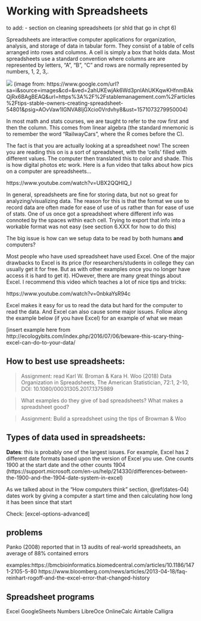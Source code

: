 # Working with Spreadsheets

to add: 
- section on cleaning spreadsheets (or shld that go in chpt 6)


Spreadsheets are interactive computer applications for organization, analysis, and storage of data in tabular form. They consist of a table of cells arranged into rows and columns. A cell is simply a  box that holds data. Most spreadsheets use a standard convention where columns are are represented by letters, "A", "B", "C" and rows are normally represented by numbers, 1, 2, 3,.

![](images/spreadsheet1.jpg)
(image from: https://www.google.com/url?sa=i&source=images&cd=&ved=2ahUKEwjAk6Wd3pnlAhUKKqwKHfnmBAkQjRx6BAgBEAQ&url=https%3A%2F%2Fstablemanagement.com%2Farticles%2Ftips-stable-owners-creating-spreadsheet-54801&psig=AOvVaw1IGNVA8ljGXcio0Vrdvhy8&ust=1571073279950004)


In most math and stats courses, we are taught to refer to the row first and then the column. This comes from linear algebra (the standard mnemonic is to remember the word “RailwayCars”, where the R comes before the C).

The fact is that you are actually looking at a spreadsheet now! The screen you are reading this on is a sort of spreadsheet, with the ‘cells’ filled with different values. The computer then translated this to color and shade. This is how digital photos etc work. Here is a fun video that talks about how pics on a computer are spreadsheets...


https://www.youtube.com/watch?v=UBX2QQHlQ_I 

In general, spreadsheets are fine for storing data, but not so great for analyzing/visualizing data. The reason for this is that the format we use to record data are often made for ease of use of us rather than for ease of use of stats. One of us once got a spreadsheet where different info was connoted by the spaces within each cell. Trying to export that info into a workable format was not easy (see section 6.XXX for how to do this)



The big issue is how can we setup data to be read by both humans **and** computers? 



Most people who have used spreadsheet have used Excel. One of the major drawbacks to Excel is its price (for researchers/students in college they can usually get it for free. But as with other examples once you no longer have access it is hard to get it). HOwever, there are many great things about Excel. I recommend this video which teaches a lot of nice tips and tricks:

https://www.youtube.com/watch?v=0nbkaYsR94c

Excel makes it easy for us to read the data but hard for the computer to read the data. And Excel can also cause some major issues. Follow along the example below (if you have Excel) for an example of what we mean

[insert example here from http://ecologybits.com/index.php/2016/07/06/beware-this-scary-thing-excel-can-do-to-your-data/


## How to best use spreadsheets:

>Assignment: read Karl W. Broman & Kara H. Woo (2018) Data Organization in Spreadsheets,
The American Statistician, 72:1, 2-10, DOI: 10.1080/00031305.2017.1375989


>What examples do they give of bad spreadsheets? What makes a spreadsheet good?



>Assignment: Build a spreadsheet using the tips of Browman & Woo



## Types of data used in spreadsheets:

**Dates**: this is probably one of the largest issues. For example, Excel has 2 different date formats based upon the version of Excel you use. One counts 1900 at the start date and the other counts 1904 (https://support.microsoft.com/en-us/help/214330/differences-between-the-1900-and-the-1904-date-system-in-excel)

As we talked about in the “How computers think” section, \@ref(dates-04) dates work by giving a computer a start time and then calculating how long it has been since that start

Check: [excel-options-advanced] 

## problems

Panko (2008) reported that in 13 audits of real-world spreadsheets, an average of 88% contained errors

examples:https://bmcbioinformatics.biomedcentral.com/articles/10.1186/1471-2105-5-80
https://www.bloomberg.com/news/articles/2013-04-18/faq-reinhart-rogoff-and-the-excel-error-that-changed-history


 
 




## Spreadsheet programs

Excel
GoogleSheets 
Numbers
LibreOce
OnlineCalc
Airtable 
Calligra 

